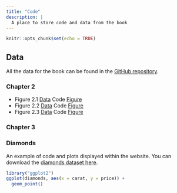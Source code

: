 ```yaml
---
title: "Code"
description: |
  A place to store code and data from the book
---
```


```r
knitr::opts_chunk$set(echo = TRUE)
```

## Data

All the data for the book can be found in the [GitHub repository](https://github.com/StatsRhian/covid-by-numbers.github.io/tree/main/data).

### Chapter 2

- Figure 2.1 [Data](https://github.com/StatsRhian/covid-by-numbers.github.io/blob/main/data/diamonds.csv) Code [Figure]()
- Figure 2.2 [Data]() Code [Figure]()
- Figure 2.3 [Data]() Code [Figure]()


### Chapter 3


### Diamonds

An example of code and plots displayed within the website.
You can download the [diamonds dataset here]("https://github.com/StatsRhian/covid-by-numbers.github.io/blob/main/data/diamonds.csv").

```r
library("ggplot2")
ggplot(diamonds, aes(x = carat, y = price)) +
  geom_point()
```
